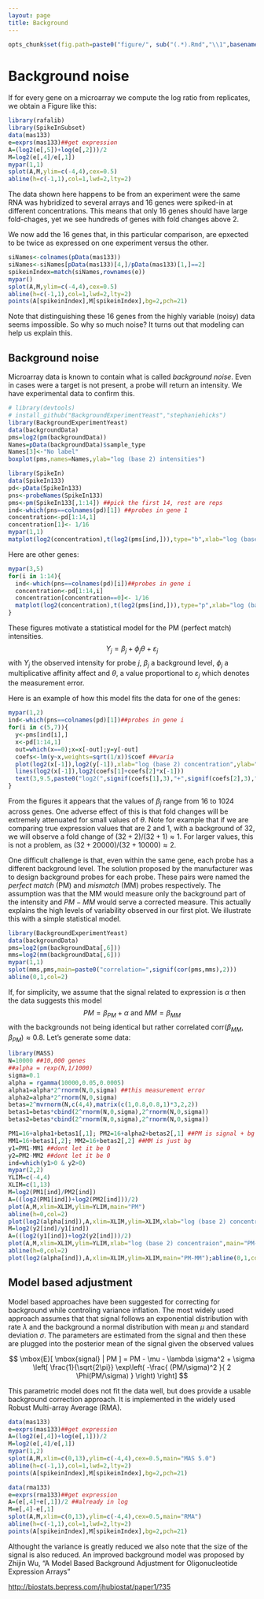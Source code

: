 ```yaml
---
layout: page
title: Background
---
```


```r
opts_chunk$set(fig.path=paste0("figure/", sub("(.*).Rmd","\\1",basename(knitr:::knit_concord$get('infile'))), "-"))
```

# Background noise

If for every gene on a microarray we compute the log ratio from replicates, we obtain a Figure like this:
```r
library(rafalib)
library(SpikeInSubset)
data(mas133)
e=exprs(mas133)##get expression
A=(log2(e[,5])+log(e[,2]))/2
M=log2(e[,4]/e[,1])
mypar(1,1)
splot(A,M,ylim=c(-4,4),cex=0.5)
abline(h=c(-1,1),col=1,lwd=2,lty=2)
```

The data shown here happens to be from an experiment were the same RNA was hybridized to several arrays and 16 genes were spiked-in at different concentrations. This means that only 16 genes should have large fold-chages, yet we see hundreds of genes with fold changes above 2. 

We now add the 16 genes that, in this particular comparison, are epxected to be twice as expressed on one experiment versus the other.

```r
siNames<-colnames(pData(mas133))
siNames<-siNames[pData(mas133)[4,]/pData(mas133)[1,]==2]
spikeinIndex=match(siNames,rownames(e))
mypar()
splot(A,M,ylim=c(-4,4),cex=0.5)
abline(h=c(-1,1),col=1,lwd=2,lty=2)
points(A[spikeinIndex],M[spikeinIndex],bg=2,pch=21)
```

Note that distinguishing these 16 genes from the highly variable (noisy) data seems impossible. So why so much noise? It turns out that modeling can help us explain this.

## Background noise
Microarray data is known to contain what is called _background noise_. Even in cases were a target is not present, a probe will return an intensity. We have experimental data to confirm this.

```r
# library(devtools)
# install_github("BackgroundExperimentYeast","stephaniehicks")
library(BackgroundExperimentYeast)
data(backgroundData)
pms=log2(pm(backgroundData))
Names=pData(backgroundData)$sample_type
Names[3]<-"No label"
boxplot(pms,names=Names,ylab="log (base 2) intensities")
```


```r
library(SpikeIn)
data(SpikeIn133)
pd<-pData(SpikeIn133)
pns<-probeNames(SpikeIn133)
pms<-pm(SpikeIn133[,1:14]) ##pick the first 14, rest are reps
ind<-which(pns==colnames(pd)[1]) ##probes in gene 1
concentration<-pd[1:14,1]
concentration[1]<- 1/16
mypar(1,1)
matplot(log2(concentration),t(log2(pms[ind,])),type="b",xlab="log (base 2) concentration",ylab="log (base 2) instensity")
```
Here are other genes:
```r
mypar(3,5)
for(i in 1:14){
  ind<-which(pns==colnames(pd)[i])##probes in gene i
  concentration<-pd[1:14,i]
  concentration[concentration==0]<- 1/16
  matplot(log2(concentration),t(log2(pms[ind,])),type="p",xlab="log (base 2) concentration",ylab="log (base 2) instensity",ylim=c(4.5,14))
}
```

These figures motivate a statistical model for the PM (perfect match) intensities.
$$
Y_j =\beta_j + \phi_j \theta + \varepsilon_j
$$
with $Y_j$ the observed intensity for probe $j$, $\beta_j$ a background level, $\phi_j$ a multiplicative affinity affect and $\theta$, a value proportional to $\varepsilon_j$ which denotes the measurement error. 

Here is an example of how this model fits the data for one of the genes:
```r
mypar(1,2)
ind<-which(pns==colnames(pd)[1])##probes in gene i
for(i in c(5,7)){
  y<-pms[ind[i],]
  x<-pd[1:14,1]
  out=which(x==0);x=x[-out];y=y[-out]
  coefs<-lm(y~x,weights=sqrt(1/x))$coef ##varia
  plot(log2(x[-1]),log2(y[-1]),xlab="log (base 2) concentration",ylab="log (base 2) observed",ylim=c(6,13.5),main=paste("probe",i))
  lines(log2(x[-1]),log2(coefs[1]+coefs[2]*x[-1]))
  text(3,9.5,paste0("log2(",signif(coefs[1],3),"+",signif(coefs[2],3)," concentraion)"))
}
```


From the figures it appears that the values of $\beta_j$ range from 16 to 1024 across genes. One adverse effect of this is that fold changes will be extremely attenuated for small values of $\theta$. Note for example that if we are comparing true expression values that are $2$ and $1$, with a background of $32$, we will observe a fold change of $(32 + 2)/(32 + 1) \approx 1$. For larger values, this is not a problem, as $(32+20000)/(32+10000)\approx 2$. 

One difficult challenge is that, even within the same gene, each probe has a different background level. The solution proposed by the manufacturer was to design background probes for each probe. These pairs were named the _perfect match_ (PM) and _mismatch_ (MM) probes respectively. The assumption was that the MM would measure only the background part of the intensity and $PM-MM$ would serve a corrected measure. This actually explains the high levels of variability observed in our first plot. We illustrate this with a simple statistical model.

```r
library(BackgroundExperimentYeast)
data(backgroundData)
pms=log2(pm(backgroundData[,6]))
mms=log2(mm(backgroundData[,6]))
mypar(1,1)
splot(mms,pms,main=paste0("correlation=",signif(cor(pms,mms),2)))
abline(0,1,col=2)
```

If, for simplicity, we assume that the signal related to expression is $\alpha$ then the data suggests this model
$$PM = \beta_{PM} + \alpha \mbox{ and } MM = \beta_{MM}$$
with the backgrounds not being identical but rather correlated
$\mbox{corr}(\beta_{MM},\beta_{PM}) \approx 0.8$. Let's generate some data:
```r
library(MASS)   
N=10000 ##10,000 genes
##alpha = rexp(N,1/1000)
sigma=0.1
alpha = rgamma(10000,0.05,0.0005)
alpha1=alpha*2^rnorm(N,0,sigma) ##this measurement error
alpha2=alpha*2^rnorm(N,0,sigma)
betas=2^mvrnorm(N,c(4,4),matrix(c(1,0.8,0.8,1)*3,2,2)) 
betas1=betas*cbind(2^rnorm(N,0,sigma),2^rnorm(N,0,sigma))
betas2=betas*cbind(2^rnorm(N,0,sigma),2^rnorm(N,0,sigma))

PM1=16+alpha1+betas1[,1]; PM2=16+alpha2+betas2[,1] ##PM is signal + bg
MM1=16+betas1[,2]; MM2=16+betas2[,2] ##MM is just bg
y1=PM1-MM1 ##dont let it be 0
y2=PM2-MM2 ##dont let it be 0
ind=which(y1>0 & y2>0)
mypar(2,2)
YLIM=c(-4,4)
XLIM=c(1,13)
M=log2(PM1[ind]/PM2[ind])
A=((log2(PM1[ind])+log2(PM2[ind]))/2) 
plot(A,M,xlim=XLIM,ylim=YLIM,main="PM")
abline(h=0,col=2)
plot(log2(alpha[ind]),A,xlim=XLIM,ylim=XLIM,xlab="log (base 2) concentraion",main="PM");abline(0,1,col=2)
M=log2(y2[ind]/y1[ind])
A=((log2(y1[ind])+log2(y2[ind]))/2) 
plot(A,M,xlim=XLIM,ylim=YLIM,xlab="log (base 2) concentraion",main="PM-MM")
abline(h=0,col=2)
plot(log2(alpha[ind]),A,xlim=XLIM,ylim=XLIM,main="PM-MM");abline(0,1,col=2)
```

## Model based adjustment
Model based approaches have been suggested for correcting for background while controling variance inflation. The most widely used approach assumes that that signal follows an exponential distribution with rate $\lambda$ and the background a normal distribution with mean $\mu$ and standard deviation $\sigma$. The parameters are estimated from the signal and then these are plugged into the posterior mean of the signal given the observed values

$$
\mbox{E}[ \mbox{signal} | PM ] = PM - \mu - \lambda \sigma^2 + \sigma \left[ \frac{1}{\sqrt{2\pi}} \exp\left( -\frac{ (PM/\sigma)^2 }{ 2 \Phi(PM/\sigma) } \right) \right] 
$$

This parametric model does not fit the data well, but does provide a usable background correction approach. It is implemented in the widely used Robust Multi-array Average (RMA). 


```r
data(mas133)
e=exprs(mas133)##get expression
A=(log2(e[,4])+log(e[,1]))/2
M=log2(e[,4]/e[,1])
mypar(1,2)
splot(A,M,xlim=c(0,13),ylim=c(-4,4),cex=0.5,main="MAS 5.0")
abline(h=c(-1,1),col=1,lwd=2,lty=2)
points(A[spikeinIndex],M[spikeinIndex],bg=2,pch=21)

data(rma133)
e=exprs(rma133)##get expression
A=(e[,4]+e[,1])/2 ##already in log
M=e[,4]-e[,1]
splot(A,M,xlim=c(0,13),ylim=c(-4,4),cex=0.5,main="RMA")
abline(h=c(-1,1),col=1,lwd=2,lty=2)
points(A[spikeinIndex],M[spikeinIndex],bg=2,pch=21)
```
Althought the variance is greatly reduced we also note that the size of the signal is also reduced. An improved background model was proposed by Zhijin Wu, "A Model Based Background Adjustment for Oligonucleotide Expression Arrays" 

<http://biostats.bepress.com/jhubiostat/paper1/?35>

